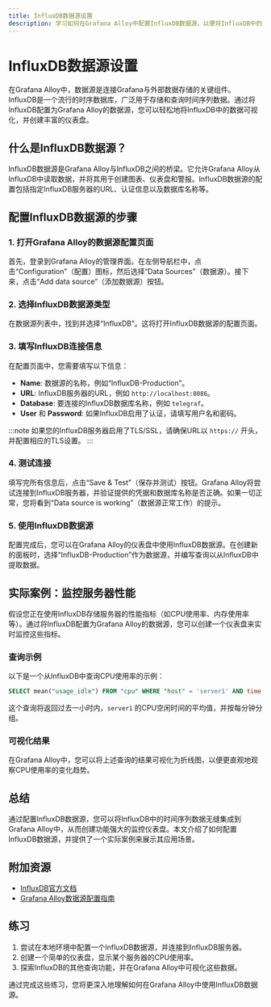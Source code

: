 ```yaml
---
title: InfluxDB数据源设置
description: 学习如何在Grafana Alloy中配置InfluxDB数据源，以便将InfluxDB中的数据可视化。
---
```


# InfluxDB数据源设置

在Grafana Alloy中，数据源是连接Grafana与外部数据存储的关键组件。InfluxDB是一个流行的时序数据库，广泛用于存储和查询时间序列数据。通过将InfluxDB配置为Grafana Alloy的数据源，您可以轻松地将InfluxDB中的数据可视化，并创建丰富的仪表盘。

## 什么是InfluxDB数据源？

InfluxDB数据源是Grafana Alloy与InfluxDB之间的桥梁。它允许Grafana Alloy从InfluxDB中读取数据，并将其用于创建图表、仪表盘和警报。InfluxDB数据源的配置包括指定InfluxDB服务器的URL、认证信息以及数据库名称等。

## 配置InfluxDB数据源的步骤

### 1. 打开Grafana Alloy的数据源配置页面

首先，登录到Grafana Alloy的管理界面。在左侧导航栏中，点击“Configuration”（配置）图标，然后选择“Data Sources”（数据源）。接下来，点击“Add data source”（添加数据源）按钮。

### 2. 选择InfluxDB数据源类型

在数据源列表中，找到并选择“InfluxDB”。这将打开InfluxDB数据源的配置页面。

### 3. 填写InfluxDB连接信息

在配置页面中，您需要填写以下信息：

- **Name**: 数据源的名称，例如“InfluxDB-Production”。
- **URL**: InfluxDB服务器的URL，例如 `http://localhost:8086`。
- **Database**: 要连接的InfluxDB数据库名称，例如 `telegraf`。
- **User** 和 **Password**: 如果InfluxDB启用了认证，请填写用户名和密码。

:::note
如果您的InfluxDB服务器启用了TLS/SSL，请确保URL以 `https://` 开头，并配置相应的TLS设置。
:::

### 4. 测试连接

填写完所有信息后，点击“Save & Test”（保存并测试）按钮。Grafana Alloy将尝试连接到InfluxDB服务器，并验证提供的凭据和数据库名称是否正确。如果一切正常，您将看到“Data source is working”（数据源正常工作）的提示。

### 5. 使用InfluxDB数据源

配置完成后，您可以在Grafana Alloy的仪表盘中使用InfluxDB数据源。在创建新的面板时，选择“InfluxDB-Production”作为数据源，并编写查询以从InfluxDB中提取数据。

## 实际案例：监控服务器性能

假设您正在使用InfluxDB存储服务器的性能指标（如CPU使用率、内存使用率等）。通过将InfluxDB配置为Grafana Alloy的数据源，您可以创建一个仪表盘来实时监控这些指标。

### 查询示例

以下是一个从InfluxDB中查询CPU使用率的示例：

```sql
SELECT mean("usage_idle") FROM "cpu" WHERE "host" = 'server1' AND time > now() - 1h GROUP BY time(1m)
```

这个查询将返回过去一小时内，`server1` 的CPU空闲时间的平均值，并按每分钟分组。

### 可视化结果

在Grafana Alloy中，您可以将上述查询的结果可视化为折线图，以便更直观地观察CPU使用率的变化趋势。

## 总结

通过配置InfluxDB数据源，您可以将InfluxDB中的时间序列数据无缝集成到Grafana Alloy中，从而创建功能强大的监控仪表盘。本文介绍了如何配置InfluxDB数据源，并提供了一个实际案例来展示其应用场景。

## 附加资源

- [InfluxDB官方文档](https://docs.influxdata.com/influxdb/)
- [Grafana Alloy数据源配置指南](https://grafana.com/docs/grafana/latest/datasources/)

## 练习

1. 尝试在本地环境中配置一个InfluxDB数据源，并连接到InfluxDB服务器。
2. 创建一个简单的仪表盘，显示某个服务器的CPU使用率。
3. 探索InfluxDB的其他查询功能，并在Grafana Alloy中可视化这些数据。

通过完成这些练习，您将更深入地理解如何在Grafana Alloy中使用InfluxDB数据源。